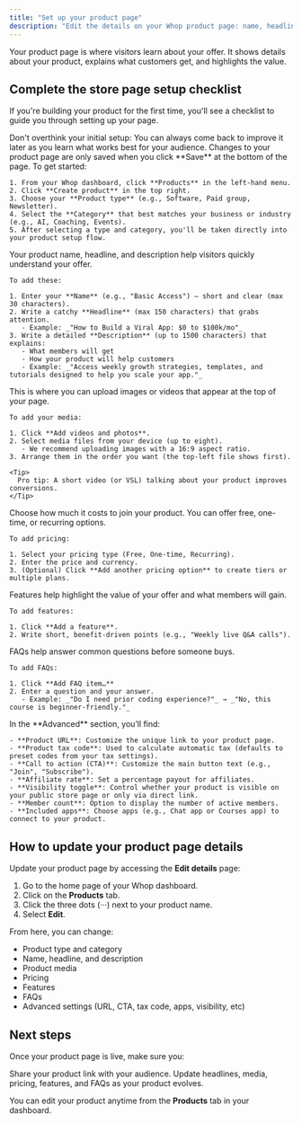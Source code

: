 ```yaml
---
title: "Set up your product page"
description: "Edit the details on your Whop product page: name, headline, description, media, pricing, features, FAQs, and more"
---
```


Your product page is where visitors learn about your offer. It shows details about your product, explains what customers get, and highlights the value.  

##  Complete the store page setup checklist

If you're building your product for the first time, you'll see a checklist to guide you through setting up your page.

<Tip>
  Don't overthink your initial setup: You can always come back to improve it later as you learn what works best for your audience.  
  Changes to your product page are only saved when you click **Save** at the bottom of the page.
</Tip>

<Steps>
  <Step title="Create your product" titleSize="h3">
    To get started:

    1. From your Whop dashboard, click **Products** in the left-hand menu.  
    2. Click **Create product** in the top right.  
    3. Choose your **Product type** (e.g., Software, Paid group, Newsletter).  
    4. Select the **Category** that best matches your business or industry (e.g., AI, Coaching, Events).  
    5. After selecting a type and category, you'll be taken directly into your product setup flow.  
  </Step>

  <Step title="Add product details" titleSize="h3">
   Your product name, headline, and description help visitors quickly understand your offer.

    To add these:

    1. Enter your **Name** (e.g., "Basic Access") — short and clear (max 30 characters).  
    2. Write a catchy **Headline** (max 150 characters) that grabs attention.  
       - Example: _"How to Build a Viral App: $0 to $100k/mo"_  
    3. Write a detailed **Description** (up to 1500 characters) that explains:  
       - What members will get  
       - How your product will help customers  
       - Example: _"Access weekly growth strategies, templates, and tutorials designed to help you scale your app."_  
</Step>
    <Step title="Add product media" titleSize="h3">
    This is where you can upload images or videos that appear at the top of your page.

    To add your media:

    1. Click **Add videos and photos**.  
    2. Select media files from your device (up to eight).  
       - We recommend uploading images with a 16:9 aspect ratio.  
    3. Arrange them in the order you want (the top-left file shows first).  

    <Tip>
      Pro tip: A short video (or VSL) talking about your product improves conversions.
    </Tip>
</Step>
  <Step title="Set pricing" titleSize="h3">
    Choose how much it costs to join your product. You can offer free, one-time, or recurring options.  

    To add pricing:

    1. Select your pricing type (Free, One-time, Recurring).  
    2. Enter the price and currency.  
    3. (Optional) Click **Add another pricing option** to create tiers or multiple plans.  
  </Step>
  <Step title="Add features" titleSize="h3">
    Features help highlight the value of your offer and what members will gain.

    To add features:

    1. Click **Add a feature**.  
    2. Write short, benefit-driven points (e.g., "Weekly live Q&A calls").  
</Step>
<Step title="Add FAQs" titleSize="h3">
    FAQs help answer common questions before someone buys.  

    To add FAQs:

    1. Click **Add FAQ item…**  
    2. Enter a question and your answer.  
       - Example: _"Do I need prior coding experience?"_ → _"No, this course is beginner-friendly."_  
</Step>
 <Step title="Advanced settings" titleSize="h3">
    In the **Advanced** section, you’ll find:

    - **Product URL**: Customize the unique link to your product page.  
    - **Product tax code**: Used to calculate automatic tax (defaults to preset codes from your tax settings).  
    - **Call to action (CTA)**: Customize the main button text (e.g., "Join", "Subscribe").  
    - **Affiliate rate**: Set a percentage payout for affiliates.  
    - **Visibility toggle**: Control whether your product is visible on your public store page or only via direct link.  
    - **Member count**: Option to display the number of active members.  
    - **Included apps**: Choose apps (e.g., Chat app or Courses app) to connect to your product.  
 </Step>
</Steps>


## How to update your product page details

Update your product page by accessing the **Edit details** page:  

1. Go to the home page of your Whop dashboard.  
2. Click on the **Products** tab.  
3. Click the three dots (···) next to your product name.  
4. Select **Edit**.  

From here, you can change:  

- Product type and category  
- Name, headline, and description  
- Product media  
- Pricing  
- Features  
- FAQs  
- Advanced settings (URL, CTA, tax code, apps, visibility, etc)  

## Next steps

Once your product page is live, make sure you:  

<CardGroup cols={2}>
  <Card title="Share your product" icon="link" href="/share-product">
    Share your product link with your audience.  
  </Card>
  <Card title="Keep improving" icon="edit" href="/improve-product">
    Update headlines, media, pricing, features, and FAQs as your product evolves.  
  </Card>
</CardGroup>

You can edit your product anytime from the **Products** tab in your dashboard.  
